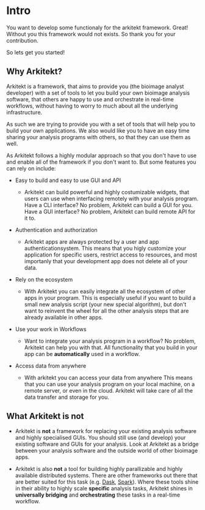 # Intro

You want to develop some functionaly for the arkitekt framework. Great!
Without you this framework would not exists. So thank you for your contribution.

So lets get you started!

## Why Arkitekt?

Arkitekt is a framework, that aims to provide you (the bioimage analyst developer) with a set of tools to let you build
your own bioimage analysis software, that others are happy to use and orchestrate in
real-time workflows, without having to worry to much about all the underlying infrastructure.

As such we are trying to provide you with a set of tools that will help you to build your own
applications. We also would like you to have an easy time sharing your analysis programs with others,
so that they can use them as well.

As Arkitekt follows a highly modular approach so that you don't have to use and enable all of the framework
if you don't want to. But some features you can rely on include:

- Easy to build and easy to use GUI and API

  - Arkitekt can build powerful and highly costumizable widgets, that users can use when interfacing
    remotely with your analysis program. Have a CLI interface? No problem, Arkitekt can build a GUI for you.
    Have a GUI interface? No problem, Arkitekt can build remote API for it to.

- Authentication and authorization

  - Arkitekt apps are always protected by a user and app authenticationsystem. This means that
    you higly customize your application for specific users, restrict access to resources, and most importanly that
    your development app does not delete all of your data.

- Rely on the ecosystem

  - With Arkitekt you can easily integrate all the ecosystem of other apps in your program. This is
    especially useful if you want to build a small new analysis script (your new special algorithm),
    but don't want to reinvent the wheel for all the other analysis steps that are already available in other apps.

- Use your work in Workflows

  - Want to integrate your analysis program in a workflow? No problem, Arkitekt can help you with that. All functionality
    that you build in your app can be **automatically** used in a workflow.

- Access data from anywhere

  - With arkitekt you can access your data from anywhere This means that you can use your analysis program on your local machine,
    on a remote server, or even in the cloud. Arkitekt will take care of all the data transfer and storage for you.

## What Arkitekt is not

- Arkitekt is **not** a framework for replacing your existing analysis software and highly specialised GUIs. You should still use
  (and develop) your existing software and GUIs for your analysis. Look at Arkitekt as a bridge between your analysis software and
  the outside world of other bioimage apps.

- Arkitekt is also **not** a tool for building highly parallizable and highly available distributed systems. There are other frameworks
  out there that are better suited for this task (e.g. [Dask](https://dask.org/), [Spark](https://spark.apache.org/)). Where these tools
  shine in their ability to highly scale **specific** analysis tasks, Arkitekt shines in **universally bridging** and **orchestrating**
  these tasks in a real-time workflow.
